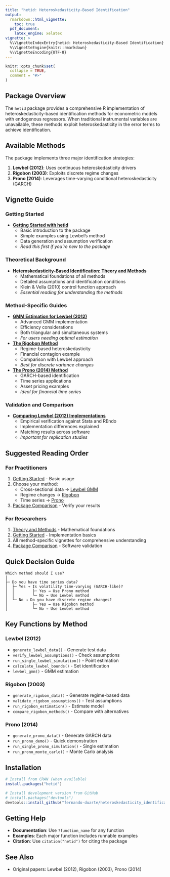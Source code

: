 ```yaml
---
title: "hetid: Heteroskedasticity-Based Identification"
output:
  rmarkdown::html_vignette:
    toc: true
  pdf_document:
    latex_engine: xelatex
vignette: >
  %\VignetteIndexEntry{hetid: Heteroskedasticity-Based Identification}
  %\VignetteEngine{knitr::rmarkdown}
  %\VignetteEncoding{UTF-8}
---
```


```r
knitr::opts_chunk$set(
  collapse = TRUE,
  comment = "#>"
)
```

## Package Overview

The `hetid` package provides a comprehensive R implementation of heteroskedasticity-based identification methods for econometric models with endogenous regressors. When traditional instrumental variables are unavailable, these methods exploit heteroskedasticity in the error terms to achieve identification.

## Available Methods

The package implements three major identification strategies:

1. **Lewbel (2012)**: Uses continuous heteroskedasticity drivers
2. **Rigobon (2003)**: Exploits discrete regime changes
3. **Prono (2014)**: Leverages time-varying conditional heteroskedasticity (GARCH)

## Vignette Guide

### Getting Started

- **[Getting Started with hetid](getting-started.html)**
  - Basic introduction to the package
  - Simple examples using Lewbel's method
  - Data generation and assumption verification
  - *Read this first if you're new to the package*

### Theoretical Background

- **[Heteroskedasticity-Based Identification: Theory and Methods](heteroskedasticity-identification-theory.html)**
  - Mathematical foundations of all methods
  - Detailed assumptions and identification conditions
  - Klein & Vella (2010) control function approach
  - *Essential reading for understanding the methods*

### Method-Specific Guides

- **[GMM Estimation for Lewbel (2012)](lewbel-gmm.html)**
  - Advanced GMM implementation
  - Efficiency considerations
  - Both triangular and simultaneous systems
  - *For users needing optimal estimation*

- **[The Rigobon Method](rigobon-method.html)**
  - Regime-based heteroskedasticity
  - Financial contagion example
  - Comparison with Lewbel approach
  - *Best for discrete variance changes*

- **[The Prono (2014) Method](prono-method.html)**
  - GARCH-based identification
  - Time series applications
  - Asset pricing examples
  - *Ideal for financial time series*

### Validation and Comparison

- **[Comparing Lewbel (2012) Implementations](package-comparison.html)**
  - Empirical verification against Stata and REndo
  - Implementation differences explained
  - Matching results across software
  - *Important for replication studies*

## Suggested Reading Order

### For Practitioners

1. [Getting Started](getting-started.html) - Basic usage
2. Choose your method:
   - Cross-sectional data → [Lewbel GMM](lewbel-gmm.html)
   - Regime changes → [Rigobon](rigobon-method.html)
   - Time series → [Prono](prono-method.html)
3. [Package Comparison](package-comparison.html) - Verify your results

### For Researchers

1. [Theory and Methods](heteroskedasticity-identification-theory.html) - Mathematical foundations
2. [Getting Started](getting-started.html) - Implementation basics
3. All method-specific vignettes for comprehensive understanding
4. [Package Comparison](package-comparison.html) - Software validation

## Quick Decision Guide

```
Which method should I use?
│
├─ Do you have time series data?
│  ├─ Yes → Is volatility time-varying (GARCH-like)?
│  │        ├─ Yes → Use Prono method
│  │        └─ No → Use Lewbel method
│  └─ No → Do you have discrete regime changes?
│           ├─ Yes → Use Rigobon method
│           └─ No → Use Lewbel method
```

## Key Functions by Method

### Lewbel (2012)
- `generate_lewbel_data()` - Generate test data
- `verify_lewbel_assumptions()` - Check assumptions
- `run_single_lewbel_simulation()` - Point estimation
- `calculate_lewbel_bounds()` - Set identification
- `lewbel_gmm()` - GMM estimation

### Rigobon (2003)
- `generate_rigobon_data()` - Generate regime-based data
- `validate_rigobon_assumptions()` - Test assumptions
- `run_rigobon_estimation()` - Estimate model
- `compare_rigobon_methods()` - Compare with alternatives

### Prono (2014)
- `generate_prono_data()` - Generate GARCH data
- `run_prono_demo()` - Quick demonstration
- `run_single_prono_simulation()` - Single estimation
- `run_prono_monte_carlo()` - Monte Carlo analysis

## Installation

```r
# Install from CRAN (when available)
install.packages("hetid")

# Install development version from GitHub
# install.packages("devtools")
devtools::install_github("fernando-duarte/heteroskedasticity_identification")
```

## Getting Help

- **Documentation**: Use `?function_name` for any function
- **Examples**: Each major function includes runnable examples
- **Citation**: Use `citation("hetid")` for citing the package

## See Also

- Original papers: Lewbel (2012), Rigobon (2003), Prono (2014)

